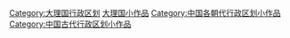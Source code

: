 {{Hiddencat}}
[[Category:大理国行政区划|Category:大理国行政区划]]
[[Category:大理国小作品|]]
[[Category:中国各朝代行政区划小作品|Category:中国各朝代行政区划小作品]]
[[Category:中国古代行政区划小作品|Category:中国古代行政区划小作品]]